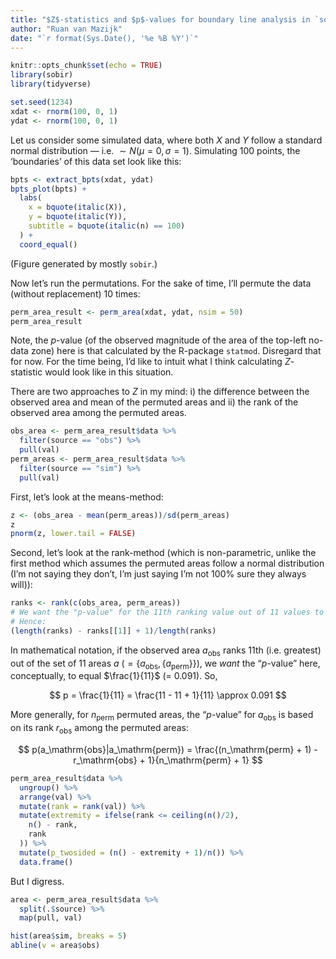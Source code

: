 ---
title: "$Z$-statistics and $p$-values for boundary line analysis in `sobir`"
author: "Ruan van Mazijk"
date: "`r format(Sys.Date(), '%e %B %Y')`"
---

```{r setup, include=FALSE}
knitr::opts_chunk$set(echo = TRUE)
library(sobir)
library(tidyverse)
```

```{r simulate-data, include=FALSE}
set.seed(1234)
xdat <- rnorm(100, 0, 1)
ydat <- rnorm(100, 0, 1)
```

Let us consider some simulated data, where both $X$ and $Y$ follow a standard normal distribution --- i.e. $\sim N(\mu = 0, \sigma = 1)$. Simulating 100 points, the 'boundaries' of this data set look like this:

```{r plot-data, echo=FALSE, fig.width=4}
bpts <- extract_bpts(xdat, ydat)
bpts_plot(bpts) +
  labs(
    x = bquote(italic(X)),
    y = bquote(italic(Y)),
    subtitle = bquote(italic(n) == 100)
  ) +
  coord_equal()
```

(Figure generated by mostly `sobir`.)

Now let's run the permutations. For the sake of time, I'll permute the data (without replacement) 10 times:

```{r permute-data}
perm_area_result <- perm_area(xdat, ydat, nsim = 50)
perm_area_result
```

Note, the $p$-value (of the observed magnitude of the area of the top-left no-data zone) here is that calculated by the R-package `statmod`. Disregard that for now. For the time being, I'd like to intuit what I think calculating $Z$-statistic would look like in this situation.

There are two approaches to $Z$ in my mind: i) the difference between the observed area and mean of the permuted areas and ii) the rank of the observed area among the permuted areas.

```{r extract-obs-and-perm-areas, include=FALSE}
obs_area <- perm_area_result$data %>%
  filter(source == "obs") %>%
  pull(val)
perm_areas <- perm_area_result$data %>%
  filter(source == "sim") %>%
  pull(val)
```

First, let's look at the means-method:

```{r calculate-p-from-means}
z <- (obs_area - mean(perm_areas))/sd(perm_areas)
z
pnorm(z, lower.tail = FALSE)
```

Second, let's look at the rank-method (which is non-parametric, unlike the first method which assumes the permuted areas follow a normal distribution (I'm not saying they don't, I'm just saying I'm not 100% sure they always will)):

```{r calculate-p-from-ranks}
ranks <- rank(c(obs_area, perm_areas))
# We want the "p-value" for the 11th ranking value out of 11 values to be 1/11 (= ~0.091)
# Hence:
(length(ranks) - ranks[[1]] + 1)/length(ranks)
```

In mathematical notation, if the observed area $a_\mathrm{obs}$ ranks 11th (i.e. greatest) out of the set of 11 areas $a$ ($= \{ a_\mathrm{obs}, \{ a_\mathrm{perm} \} \}$), we *want* the "$p$-value" here, conceptually, to equal $\frac{1}{11}$ (= 0.091). So,

$$
  p = \frac{1}{11} = \frac{11 - 11 + 1}{11} \approx 0.091
$$

More generally, for $n_\mathrm{perm}$ permuted areas, the "$p$-value" for $a_\mathrm{obs}$ is based on its rank $r_\mathrm{obs}$ among the permuted areas:

$$
  p(a_\mathrm{obs}|a_\mathrm{perm}) = \frac{(n_\mathrm{perm} + 1) - r_\mathrm{obs} + 1}{n_\mathrm{perm} + 1}
$$

```{r, eval=FALSE}
perm_area_result$data %>%
  ungroup() %>%
  arrange(val) %>%
  mutate(rank = rank(val)) %>%
  mutate(extremity = ifelse(rank <= ceiling(n()/2),
    n() - rank,
    rank
  )) %>%
  mutate(p_twosided = (n() - extremity + 1)/n()) %>%
  data.frame()
```

But I digress.

```{r plot-hist}
area <- perm_area_result$data %>%
  split(.$source) %>%
  map(pull, val)

hist(area$sim, breaks = 5)
abline(v = area$obs)
```
